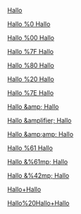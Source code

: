 [[Hallo]]

[[Hallo %0 Hallo]]

[[Hallo %00 Hallo]]

[[Hallo %7F Hallo]]

[[Hallo %80 Hallo]]

[[Hallo %20 Hallo]]

[[Hallo %7E Hallo]]

[[Hallo &amp; Hallo]]

[[Hallo &amplifier; Hallo]]

[[Hallo &amp;amp; Hallo]]

[[Hallo %61 Hallo]]

[[Hallo &%61mp; Hallo]]

[[Hallo &%42mp; Hallo]]

[[Hallo+Hallo]]

[[Hallo%20Hallo+Hallo]]
